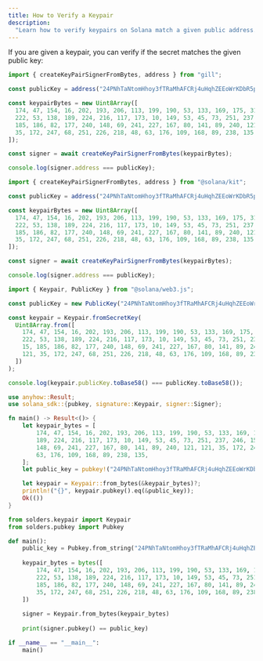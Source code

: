 ```yaml
---
title: How to Verify a Keypair
description:
  "Learn how to verify keypairs on Solana match a given public address."
---
```


If you are given a keypair, you can verify if the secret matches the given
public key:

<CodeTabs storage="cookbook" flags="r">

```ts !! title="Gill"
import { createKeyPairSignerFromBytes, address } from "gill";

const publicKey = address("24PNhTaNtomHhoy3fTRaMhAFCRj4uHqhZEEoWrKDbR5p");

const keypairBytes = new Uint8Array([
  174, 47, 154, 16, 202, 193, 206, 113, 199, 190, 53, 133, 169, 175, 31, 56,
  222, 53, 138, 189, 224, 216, 117, 173, 10, 149, 53, 45, 73, 251, 237, 246, 15,
  185, 186, 82, 177, 240, 148, 69, 241, 227, 167, 80, 141, 89, 240, 121, 121,
  35, 172, 247, 68, 251, 226, 218, 48, 63, 176, 109, 168, 89, 238, 135
]);

const signer = await createKeyPairSignerFromBytes(keypairBytes);

console.log(signer.address === publicKey);
```

```ts !! title="Kit"
import { createKeyPairSignerFromBytes, address } from "@solana/kit";

const publicKey = address("24PNhTaNtomHhoy3fTRaMhAFCRj4uHqhZEEoWrKDbR5p");

const keypairBytes = new Uint8Array([
  174, 47, 154, 16, 202, 193, 206, 113, 199, 190, 53, 133, 169, 175, 31, 56,
  222, 53, 138, 189, 224, 216, 117, 173, 10, 149, 53, 45, 73, 251, 237, 246, 15,
  185, 186, 82, 177, 240, 148, 69, 241, 227, 167, 80, 141, 89, 240, 121, 121,
  35, 172, 247, 68, 251, 226, 218, 48, 63, 176, 109, 168, 89, 238, 135
]);

const signer = await createKeyPairSignerFromBytes(keypairBytes);

console.log(signer.address === publicKey);
```

```typescript !! title="Legacy"
import { Keypair, PublicKey } from "@solana/web3.js";

const publicKey = new PublicKey("24PNhTaNtomHhoy3fTRaMhAFCRj4uHqhZEEoWrKDbR5p");

const keypair = Keypair.fromSecretKey(
  Uint8Array.from([
    174, 47, 154, 16, 202, 193, 206, 113, 199, 190, 53, 133, 169, 175, 31, 56,
    222, 53, 138, 189, 224, 216, 117, 173, 10, 149, 53, 45, 73, 251, 237, 246,
    15, 185, 186, 82, 177, 240, 148, 69, 241, 227, 167, 80, 141, 89, 240, 121,
    121, 35, 172, 247, 68, 251, 226, 218, 48, 63, 176, 109, 168, 89, 238, 135
  ])
);

console.log(keypair.publicKey.toBase58() === publicKey.toBase58());
```

```rust !! title="Rust"
use anyhow::Result;
use solana_sdk::{pubkey, signature::Keypair, signer::Signer};

fn main() -> Result<()> {
    let keypair_bytes = [
        174, 47, 154, 16, 202, 193, 206, 113, 199, 190, 53, 133, 169, 175, 31, 56, 222, 53, 138,
        189, 224, 216, 117, 173, 10, 149, 53, 45, 73, 251, 237, 246, 15, 185, 186, 82, 177, 240,
        148, 69, 241, 227, 167, 80, 141, 89, 240, 121, 121, 35, 172, 247, 68, 251, 226, 218, 48,
        63, 176, 109, 168, 89, 238, 135,
    ];
    let public_key = pubkey!("24PNhTaNtomHhoy3fTRaMhAFCRj4uHqhZEEoWrKDbR5p");

    let keypair = Keypair::from_bytes(&keypair_bytes)?;
    println!("{}", keypair.pubkey().eq(&public_key));
    Ok(())
}
```


```py !! title="Python"
from solders.keypair import Keypair
from solders.pubkey import Pubkey

def main():
    public_key = Pubkey.from_string("24PNhTaNtomHhoy3fTRaMhAFCRj4uHqhZEEoWrKDbR5p")
    
    keypair_bytes = bytes([
        174, 47, 154, 16, 202, 193, 206, 113, 199, 190, 53, 133, 169, 175, 31, 56,
        222, 53, 138, 189, 224, 216, 117, 173, 10, 149, 53, 45, 73, 251, 237, 246, 15,
        185, 186, 82, 177, 240, 148, 69, 241, 227, 167, 80, 141, 89, 240, 121, 121,
        35, 172, 247, 68, 251, 226, 218, 48, 63, 176, 109, 168, 89, 238, 135
    ])
    
    signer = Keypair.from_bytes(keypair_bytes)
    
    print(signer.pubkey() == public_key)

if __name__ == "__main__":
    main()
```

</CodeTabs>
